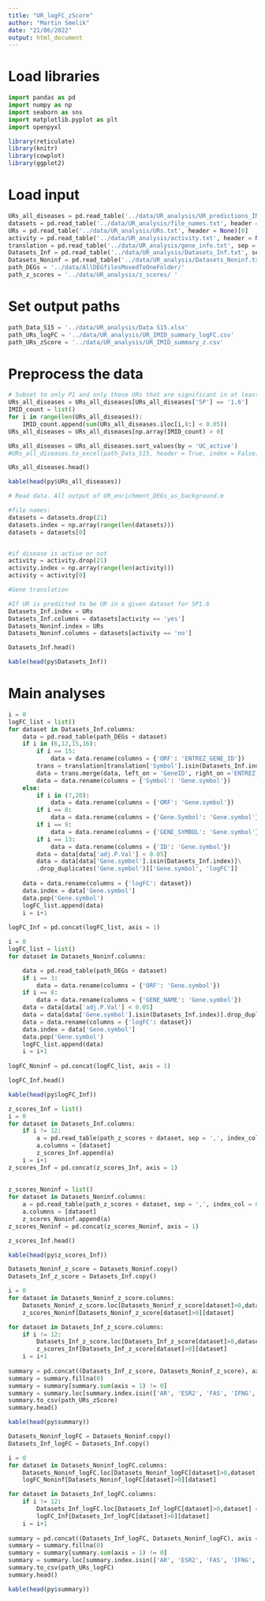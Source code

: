 ```yaml
---
title: "UR_logFC_zScore"
author: "Martin Smelik"
date: "21/06/2022"
output: html_document
---
```


# Load libraries
```python
import pandas as pd
import numpy as np
import seaborn as sns
import matplotlib.pyplot as plt
import openpyxl
```

```R
library(reticulate)
library(knitr)
library(cowplot)
library(ggplot2)

```

# Load input
```python
URs_all_diseases = pd.read_table('../data/UR_analysis/UR_predictions_IMIDs_disease_Pvals.txt', sep = ',')
datasets = pd.read_table('../data/UR_analysis/file_names.txt', header = None)
URs = pd.read_table('../data/UR_analysis/URs.txt', header = None)[0]
activity = pd.read_table('../data/UR_analysis/activity.txt', header = None)
translation = pd.read_table('../data/UR_analysis/gene_info.txt', sep = ',')
Datasets_Inf = pd.read_table('../data/UR_analysis/Datasets_Inf.txt', sep = ',', header = None)
Datasets_Noninf = pd.read_table('../data/UR_analysis/Datasets_Noninf.txt', sep = ',', header = None)
path_DEGs = '../data/AllDEGfilesMovedToOneFolder/'
path_z_scores = '../data/UR_analysis/z_scores/ '

```

# Set output paths
```python
path_Data_S15 = '../data/UR_analysis/Data S15.xlsx'
path_URs_logFC = '../data/UR_analysis/UR_IMID_summary_logFC.csv'
path_URs_zScore = '../data/UR_analysis/UR_IMID_summary_z.csv'
```


# Preprocess the data
```python



# Subset to only P1 and only those URs that are significant in at least 1 disease
URs_all_diseases = URs_all_diseases[URs_all_diseases['SP'] == '1.6']
IMID_count = list()
for i in range(len(URs_all_diseases)):
    IMID_count.append(sum(URs_all_diseases.iloc[i,8:] < 0.05))
URs_all_diseases = URs_all_diseases[np.array(IMID_count) > 0]

URs_all_diseases = URs_all_diseases.sort_values(by = 'UC_active')
#URs_all_diseases.to_excel(path_Data_S15, header = True, index = False)

URs_all_diseases.head()
```

```r
kable(head(py$URs_all_diseases))
```


```python
# Read data. All output of UR_enrichment_DEGs_as_background.m

#file names:
datasets = datasets.drop(21)
datasets.index = np.array(range(len(datasets)))
datasets = datasets[0]


#if disease is active or not
activity = activity.drop(21)
activity.index = np.array(range(len(activity)))
activity = activity[0]

#Gene translation

#If UR is predicted to be UR in a given dataset for SP1.6
Datasets_Inf.index = URs
Datasets_Inf.columns = datasets[activity == 'yes']
Datasets_Noninf.index = URs
Datasets_Noninf.columns = datasets[activity == 'no']

Datasets_Inf.head()
```

```r
kable(head(py$Datasets_Inf))
```

# Main analyses
```python
i = 0
logFC_list = list()
for dataset in Datasets_Inf.columns:
    data = pd.read_table(path_DEGs + dataset)
    if i in (6,12,15,16):
        if i == 15:
            data = data.rename(columns = {'ORF': 'ENTREZ_GENE_ID'})
        trans = translation[translation['Symbol'].isin(Datasets_Inf.index)][['GeneID','Symbol']]
        data = trans.merge(data, left_on = 'GeneID', right_on ='ENTREZ_GENE_ID')[['Symbol', 'logFC']]
        data = data.rename(columns = {'Symbol': 'Gene.symbol'})
    else:
        if i in (7,20):
            data = data.rename(columns = {'ORF': 'Gene.symbol'})
        if i == 8:
            data = data.rename(columns = {'Gene.Symbol': 'Gene.symbol'})
        if i == 9:
            data = data.rename(columns = {'GENE_SYMBOL': 'Gene.symbol'})
        if i == 13:
            data = data.rename(columns = {'ID': 'Gene.symbol'})
        data = data[data['adj.P.Val'] < 0.05]
        data = data[data['Gene.symbol'].isin(Datasets_Inf.index)]\
        .drop_duplicates('Gene.symbol')[['Gene.symbol', 'logFC']]
    
    data = data.rename(columns = {'logFC': dataset})
    data.index = data['Gene.symbol']
    data.pop('Gene.symbol')    
    logFC_list.append(data)
    i = i+1
    
logFC_Inf = pd.concat(logFC_list, axis = 1)

i = 0
logFC_list = list()
for dataset in Datasets_Noninf.columns:

    data = pd.read_table(path_DEGs + dataset)
    if i == 3:
        data = data.rename(columns = {'ORF': 'Gene.symbol'})
    if i == 8:
        data = data.rename(columns = {'GENE_NAME': 'Gene.symbol'})
    data = data[data['adj.P.Val'] < 0.05]
    data = data[data['Gene.symbol'].isin(Datasets_Inf.index)].drop_duplicates('Gene.symbol')[['Gene.symbol', 'logFC']]
    data = data.rename(columns = {'logFC': dataset})
    data.index = data['Gene.symbol']
    data.pop('Gene.symbol')
    logFC_list.append(data)
    i = i+1
    
logFC_Noninf = pd.concat(logFC_list, axis = 1)

logFC_Inf.head()
```

```r
kable(head(py$logFC_Inf))
```


```python
z_scores_Inf = list()
i = 0
for dataset in Datasets_Inf.columns:
    if i != 12:
        a = pd.read_table(path_z_scores + dataset, sep = ',', index_col = 0)    
        a.columns = [dataset]
        z_scores_Inf.append(a)
    i = i+1
z_scores_Inf = pd.concat(z_scores_Inf, axis = 1)
        
    
z_scores_Noninf = list()
for dataset in Datasets_Noninf.columns:
    a = pd.read_table(path_z_scores + dataset, sep = ',', index_col = 0)    
    a.columns = [dataset]
    z_scores_Noninf.append(a)
z_scores_Noninf = pd.concat(z_scores_Noninf, axis = 1)

z_scores_Inf.head()
```

```r
kable(head(py$z_scores_Inf))
```

```python
Datasets_Noninf_z_score = Datasets_Noninf.copy()
Datasets_Inf_z_score = Datasets_Inf.copy()

i = 0
for dataset in Datasets_Noninf_z_score.columns:
    Datasets_Noninf_z_score.loc[Datasets_Noninf_z_score[dataset]>0,dataset] =\
    z_scores_Noninf[Datasets_Noninf_z_score[dataset]>0][dataset]

for dataset in Datasets_Inf_z_score.columns:
    if i != 12:
        Datasets_Inf_z_score.loc[Datasets_Inf_z_score[dataset]>0,dataset] =\
        z_scores_Inf[Datasets_Inf_z_score[dataset]>0][dataset]
    i = i+1
    
summary = pd.concat((Datasets_Inf_z_score, Datasets_Noninf_z_score), axis = 1)
summary = summary.fillna(0)
summary = summary[summary.sum(axis = 1) != 0]
summary = summary.loc[summary.index.isin(['AR', 'ESR2', 'FAS', 'IFNG', 'IL1A', 'IL1B', 'TLR3', 'TNF'])]
summary.to_csv(path_URs_zScore)
summary.head()
```

```r
kable(head(py$summary))
```

```python
Datasets_Noninf_logFC = Datasets_Noninf.copy()
Datasets_Inf_logFC = Datasets_Inf.copy()

i = 0
for dataset in Datasets_Noninf_logFC.columns:
    Datasets_Noninf_logFC.loc[Datasets_Noninf_logFC[dataset]>0,dataset] =\
    logFC_Noninf[Datasets_Noninf_logFC[dataset]>0][dataset]

for dataset in Datasets_Inf_logFC.columns:
    if i != 12:
        Datasets_Inf_logFC.loc[Datasets_Inf_logFC[dataset]>0,dataset] =\
        logFC_Inf[Datasets_Inf_logFC[dataset]>0][dataset]
    i = i+1
    
summary = pd.concat((Datasets_Inf_logFC, Datasets_Noninf_logFC), axis = 1)
summary = summary.fillna(0)
summary = summary[summary.sum(axis = 1) != 0]
summary = summary.loc[summary.index.isin(['AR', 'ESR2', 'FAS', 'IFNG', 'IL1A', 'IL1B', 'TLR3', 'TNF'])]
summary.to_csv(path_URs_logFC)
summary.head()
```

```r
kable(head(py$summary))
```



